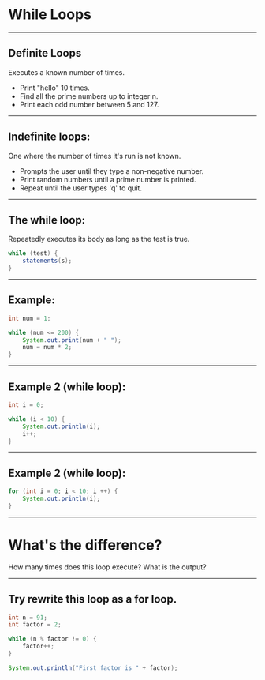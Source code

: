 
# While Loops

---

## Definite Loops

Executes a known number of times.
- Print "hello" 10 times.
- Find all the prime numbers up to integer n.
- Print each odd number between 5 and 127.

---


## Indefinite loops: 

One where the number of times it's run is not known.
- Prompts the user until they type a non-negative number.
- Print random numbers until a prime number is printed.
- Repeat until the user types 'q' to quit.

---

## The while loop:

Repeatedly executes its body as long as the test is true.

```java
while (test) {
    statements(s);
}
```

---

## Example:

```java
int num = 1;

while (num <= 200) {
    System.out.print(num + " ");
    num = num * 2;
}
```

---

## Example 2 (while loop):

```java
int i = 0;

while (i < 10) {
    System.out.println(i);
    i++; 
}
```

---

## Example 2 (while loop):

```java
for (int i = 0; i < 10; i ++) {
    System.out.println(i);
}
```

---

# What's the difference?

How many times does this loop execute? 
What is the output?

---

## Try rewrite this loop as a for loop.

```java
int n = 91; 
int factor = 2;

while (n % factor != 0) {
    factor++;
}

System.out.println("First factor is " + factor);
```

